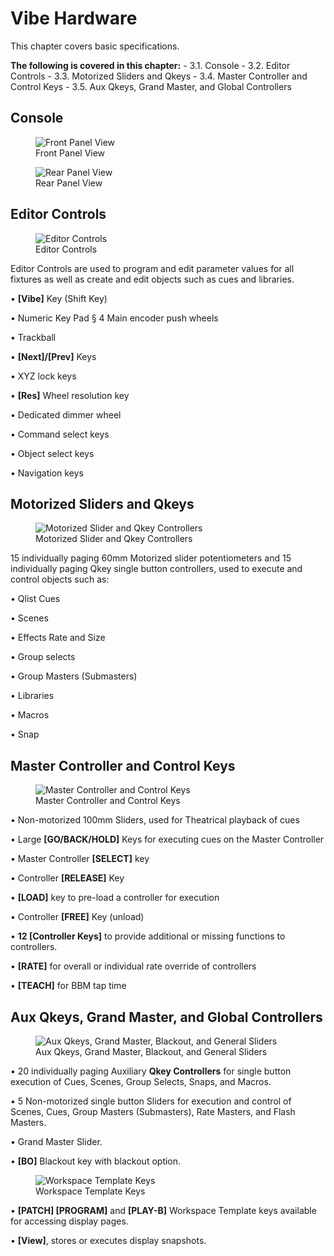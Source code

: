 

# Vibe Hardware

This chapter covers basic specifications.

**The following is covered in this chapter:**
- 3.1. Console
- 3.2. Editor Controls
- 3.3. Motorized Sliders and Qkeys
- 3.4. Master Controller and Control Keys
- 3.5. Aux Qkeys, Grand Master, and Global Controllers


## Console

![Front Panel View](https://www.dropbox.com/s/4nb7qt9l55n2ov9/3.1.png?dl=1)

![Rear Panel View](https://www.dropbox.com/s/uxeylsagug5qv7l/3.1.1.png?dl=1)


## Editor Controls
![Editor Controls](https://www.dropbox.com/s/rb4vacdtke2kw4n/3.2.png?dl=1)

 Editor Controls are used to program and edit parameter values for all fixtures as well as create and edit objects such as cues and libraries.
 
 • **[Vibe]** Key (Shift Key)
 
 • Numeric Key Pad § 4 Main encoder push wheels
 
 • Trackball
 
 • **[Next]/[Prev]** Keys
 
 • XYZ lock keys
 
 • **[Res]** Wheel resolution key
 
 • Dedicated dimmer wheel
 
 • Command select keys
 
 • Object select keys
 
 • Navigation keys

## Motorized Sliders and Qkeys

![Motorized Slider and Qkey Controllers](https://www.dropbox.com/s/p0ezk95x8ey2jpi/3.3.png?dl=1)

 15 individually paging 60mm Motorized slider potentiometers and 15 individually paging Qkey single button controllers, used to execute and control objects such as: 

• Qlist Cues
 
 • Scenes
 
 • Effects Rate and Size
 
 • Group selects
 
 • Group Masters (Submasters)
 
 • Libraries
 
 • Macros
 
 • Snap


## Master Controller and Control Keys

![Master Controller and Control Keys](https://www.dropbox.com/s/jtqjusxfneduw81/3.4.png?dl=1)

 • Non-motorized 100mm Sliders, used for Theatrical playback of cues
 
 • Large **[GO/BACK/HOLD]** Keys for executing cues on the Master Controller
 
 • Master Controller **[SELECT]** key
 
 • Controller **[RELEASE]** Key
 
 • **[LOAD]** key to pre-load a controller for execution
 
 • Controller **[FREE]** Key (unload)
 
 • **12 [Controller Keys]** to provide additional or missing functions to controllers.
 
 • **[RATE]** for overall or individual rate override of controllers
 
 • **[TEACH]** for BBM tap time


## Aux Qkeys, Grand Master, and Global Controllers

![Aux Qkeys, Grand Master, Blackout, and General Sliders](https://www.dropbox.com/s/77t7rqdf6xxj5je/3.5.png?dl=1)

 • 20 individually paging Auxiliary **Qkey Controllers** for single button execution of Cues, Scenes, Group Selects, Snaps, and Macros.
 
 • 5 Non-motorized single button Sliders for execution and control of Scenes, Cues, Group Masters (Submasters), Rate Masters, and Flash Masters.
 
 • Grand Master Slider.
 
 • **[BO]** Blackout key with blackout option.

![Workspace Template Keys](https://www.dropbox.com/s/2641qkgyzj63akv/3.5.1.png?dl=1)

 • **[PATCH] [PROGRAM]** and **[PLAY-B]** Workspace Template keys available for accessing display pages.
 
 • **[View]**, stores or executes display snapshots.
